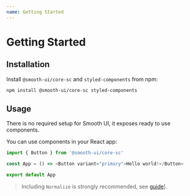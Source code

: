 ```yaml
---
name: Getting Started
---
```



# Getting Started

## Installation

Install `@smooth-ui/core-sc` and `styled-components` from npm:

`npm install @smooth-ui/core-sc styled-components`

## Usage

There is no required setup for Smooth UI, it exposes ready to use components.

You can use components in your React app:

```js
import { Button } from '@smooth-ui/core-sc'

const App = () => <Button variant="primary">Hello world!</Button>

export default App
```

> Including `Normalize` is strongly recommended, see [guide](/docs-basics-normalize)].
